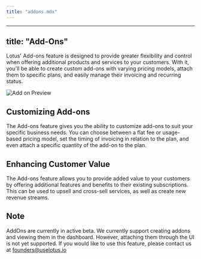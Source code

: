 ```yaml
---
title: "addons.mdx"
---
```


---
title: "Add-Ons"
---

Lotus' Add-ons feature is designed to provide greater flexibility and control when offering additional products and services to your customers. With it, you'll be able to create custom add-ons with varying pricing models, attach them to specific plans, and easily manage their invoicing and recurring status.

![Add on Preview](/images/subscription-lifecycle/add_on.png)

## Customizing Add-ons

The Add-ons feature gives you the ability to customize add-ons to suit your specific business needs. You can choose between a flat fee or usage-based pricing model, set the timing of invoicing in relation to the plan, and even attach a specific quantity of the add-on to the plan.

## Enhancing Customer Value

The Add-ons feature allows you to provide added value to your customers by offering additional features and benefits to their existing subscriptions. This can be used to upsell and cross-sell services, as well as create new revenue streams.

## Note

AddOns are currently in active beta. We currently support creating addons and viewing them in the dashboard. However, attaching them through the UI is not yet supported. If you would like to use this feature, please contact us at founders@uselotus.io
